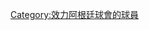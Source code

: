 {{categoryTOC}}
{{Commonscat|Players of Club Atlético Huracán}}

[[Category:效力阿根廷球會的球員|Category:效力阿根廷球會的球員]]